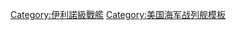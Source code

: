 <noinclude>
{{noteTA
|G1=Military
|G2=Shipname
|G3=USState
|G4=地名
|1=zh-cn:战列舰; zh-tw:戰艦; zh-hk:戰艦;
|2=zh-cn:依阿华; zh-tw:愛荷華; zh-hk:艾奧瓦;
|3=zh-cn:威斯康星; zh-tw:威斯康辛; zh-hk:威斯康辛;
}}
</noinclude>
{{military navigation
|name = 伊利諾級戰艦
|title = {{link-en|伊利諾級戰艦|Illinois-class battleship|伊利諾級戰艦}}
|state = {{{state|autocollapse}}}
|style = wide
|bodyclass = hlist

|list1 =
* [[伊利諾號戰艦 (BB-7)|BB-7 伊利諾號]]
* [[阿拉巴馬號戰艦 (BB-8)|BB-8 阿拉巴馬號]]
* [[威斯康辛號戰艦 (BB-9)|BB-9 威斯康辛號]]

|list2 =
* 前級：[[奇爾沙治級戰艦|奇爾沙治級]]
* 次級：{{link-en|緬因級戰艦|Maine-class battleship|緬因級}}

|below =
[[美國海軍戰艦列表]]

}}<noinclude>
{{collapsible option}}
{{DEFAULTSORT:Illinois}}
[[Category:伊利諾級戰艦]]
[[Category:美国海军战列舰模板]]
</noinclude>